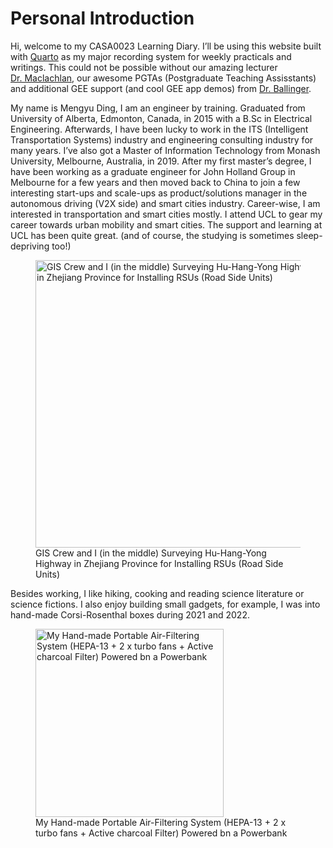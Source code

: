 # Personal Introduction {.unnumbered}

Hi, welcome to my CASA0023 Learning Diary. I'll be using this website built with [Quarto](https://quarto.org/) as my major recording system for weekly practicals and writings. This could not be possible without our amazing lecturer [Dr. Maclachlan](https://github.com/andrewmaclachlan), our awesome PGTAs (Postgraduate Teaching Assisstants) and additional GEE support (and cool GEE app demos) from [Dr. Ballinger](https://oballinger.github.io/).

My name is Mengyu Ding, I am an engineer by training. Graduated from University of Alberta, Edmonton, Canada, in 2015 with a B.Sc in Electrical Engineering. Afterwards, I have been lucky to work in the ITS (Intelligent Transportation Systems) industry and engineering consulting industry for many years. I've also got a Master of Information Technology from Monash University, Melbourne, Australia, in 2019. After my first master's degree, I have been working as a graduate engineer for John Holland Group in Melbourne for a few years and then moved back to China to join a few interesting start-ups and scale-ups as product/solutions manager in the autonomous driving (V2X side) and smart cities industry. Career-wise, I am interested in transportation and smart cities mostly. I attend UCL to gear my career towards urban mobility and smart cities. The support and learning at UCL has been quite great. (and of course, the studying is sometimes sleep-depriving too!)

![GIS Crew and I (in the middle) Surveying Hu-Hang-Yong Highway in Zhejiang Province for Installing RSUs (Road Side Units)](images/personal_intro.png){fig-align="center" width="460"}

Besides working, I like hiking, cooking and reading science literature or science fictions. I also enjoy building small gadgets, for example, I was into hand-made Corsi-Rosenthal boxes during 2021 and 2022.

![My Hand-made Portable Air-Filtering System (HEPA-13 + 2 x turbo fans + Active charcoal Filter) Powered bn a Powerbank](images/cr_portable_01.png){fig-align="center" width="301"}
